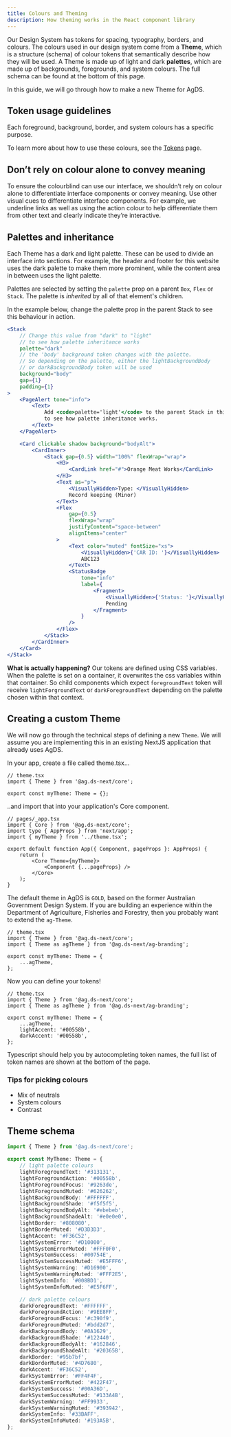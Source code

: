 ```yaml
---
title: Colours and Theming
description: How theming works in the React component library
---
```


Our Design System has tokens for spacing, typography, borders, and colours. The colours used in our design system come from a **Theme**, which is a structure (schema) of colour tokens that semantically describe how they will be used. A Theme is made up of light and dark **palettes**, which are made up of backgrounds, foregrounds, and system colours. The full schema can be found at the bottom of this page.

In this guide, we will go through how to make a new Theme for AgDS.

## Token usage guidelines

Each foreground, background, border, and system colours has a specific purpose.

To learn more about how to use these colours, see the [Tokens](/tokens) page.

## Don’t rely on colour alone to convey meaning

To ensure the colourblind can use our interface, we shouldn’t rely on colour alone to differentiate interface components or convey meaning. Use other visual cues to differentiate interface components. For example, we underline links as well as using the action colour to help differentiate them from other text and clearly indicate they’re interactive.

## Palettes and inheritance

Each Theme has a dark and light palette. These can be used to divide an interface into sections. For example, the header and footer for this website uses the dark palette to make them more prominent, while the content area in between uses the light palette.

Palettes are selected by setting the `palette` prop on a parent `Box`, `Flex` or `Stack`. The palette is _inherited_ by all of that element's children.

In the example below, change the palette prop in the parent Stack to see this behaviour in action.

```jsx live
<Stack
	// Change this value from "dark" to "light"
	// to see how palette inheritance works
	palette="dark"
	// the 'body' background token changes with the palette.
	// So depending on the palette, either the lightBackgroundBody
	// or darkBackgroundBody token will be used
	background="body"
	gap={1}
	padding={1}
>
	<PageAlert tone="info">
		<Text>
			Add <code>palette='light'</code> to the parent Stack in this code example,
			to see how palette inheritance works.
		</Text>
	</PageAlert>

	<Card clickable shadow background="bodyAlt">
		<CardInner>
			<Stack gap={0.5} width="100%" flexWrap="wrap">
				<H3>
					<CardLink href="#">Orange Meat Works</CardLink>
				</H3>
				<Text as="p">
					<VisuallyHidden>Type: </VisuallyHidden>
					Record keeping (Minor)
				</Text>
				<Flex
					gap={0.5}
					flexWrap="wrap"
					justifyContent="space-between"
					alignItems="center"
				>
					<Text color="muted" fontSize="xs">
						<VisuallyHidden>{'CAR ID: '}</VisuallyHidden>
						ABC123
					</Text>
					<StatusBadge
						tone="info"
						label={
							<Fragment>
								<VisuallyHidden>{'Status: '}</VisuallyHidden>
								Pending
							</Fragment>
						}
					/>
				</Flex>
			</Stack>
		</CardInner>
	</Card>
</Stack>
```

**What is actually happening?** Our tokens are defined using CSS variables. When the palette is set on a container, it overwrites the css variables within that container. So child components which expect `foregroundText` token will receive `lightForgroundText` or `darkForegroundText` depending on the palette chosen within that context.

## Creating a custom Theme

We will now go through the technical steps of defining a new `Theme`. We will assume you are implementing this in an existing NextJS application that already uses AgDS.

In your app, create a file called theme.tsx...

```tsx
// theme.tsx
import { Theme } from '@ag.ds-next/core';

export const myTheme: Theme = {};
```

..and import that into your application's Core component.

```tsx
// pages/_app.tsx
import { Core } from '@ag.ds-next/core';
import type { AppProps } from 'next/app';
import { myTheme } from '../theme.tsx';

export default function App({ Component, pageProps }: AppProps) {
	return (
		<Core Theme={myTheme}>
			<Component {...pageProps} />
		</Core>
	);
}
```

The default theme in AgDS is `GOLD`, based on the former Australian Government Design System. If you are building an experience within the Department of Agriculture, Fisheries and Forestry, then you probably want to extend the `ag-Theme`.

```tsx
// theme.tsx
import { Theme } from '@ag.ds-next/core';
import { Theme as agTheme } from '@ag.ds-next/ag-branding';

export const myTheme: Theme = {
	...agTheme,
};
```

Now you can define your tokens!

```tsx
// theme.tsx
import { Theme } from '@ag.ds-next/core';
import { Theme as agTheme } from '@ag.ds-next/ag-branding';

export const myTheme: Theme = {
	...agTheme,
	lightAccent: '#00558b',
	darkAccent: '#00558b',
};
```

Typescript should help you by autocompleting token names, the full list of token names are shown at the bottom of the page.

### Tips for picking colours

- Mix of neutrals
- System colours
- Contrast

## Theme schema

```ts
import { Theme } from '@ag.ds-next/core';

export const MyTheme: Theme = {
	// light palette colours
	lightForegroundText: '#313131',
	lightForegroundAction: '#00558b',
	lightForegroundFocus: '#9263de',
	lightForegroundMuted: '#626262',
	lightBackgroundBody: '#FFFFFF',
	lightBackgroundShade: '#f5f5f5',
	lightBackgroundBodyAlt: '#ebebeb',
	lightBackgroundShadeAlt: '#e0e0e0',
	lightBorder: '#808080',
	lightBorderMuted: '#D3D3D3',
	lightAccent: '#F36C52',
	lightSystemError: '#D10000',
	lightSystemErrorMuted: '#FFF0F0',
	lightSystemSuccess: '#00754E',
	lightSystemSuccessMuted: '#E5FFF6',
	lightSystemWarning: '#D16900',
	lightSystemWarningMuted: '#FFF2E5',
	lightSystemInfo: '#008BD1',
	lightSystemInfoMuted: '#E5F6FF',

	// dark palette colours
	darkForegroundText: '#FFFFFF',
	darkForegroundAction: '#9EE8FF',
	darkForegroundFocus: '#c390f9',
	darkForegroundMuted: '#bdd2d7',
	darkBackgroundBody: '#0A1629',
	darkBackgroundShade: '#122440',
	darkBackgroundBodyAlt: '#162846',
	darkBackgroundShadeAlt: '#20365B',
	darkBorder: '#95b7bf',
	darkBorderMuted: '#4D7680',
	darkAccent: '#F36C52',
	darkSystemError: '#FF4F4F',
	darkSystemErrorMuted: '#422F47',
	darkSystemSuccess: '#00A36D',
	darkSystemSuccessMuted: '#133A4B',
	darkSystemWarning: '#FF9933',
	darkSystemWarningMuted: '#393942',
	darkSystemInfo: '#33BAFF',
	darkSystemInfoMuted: '#193A5B',
};
```
